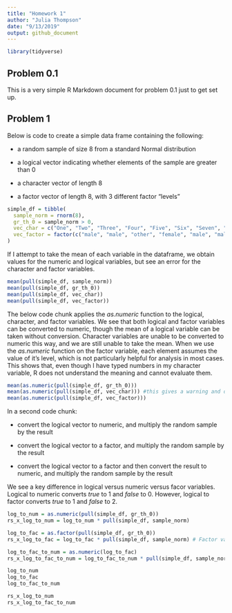 ```yaml
---
title: "Homework 1"
author: "Julia Thompson"
date: "9/13/2019"
output: github_document
---
```


```r
library(tidyverse)
```

## Problem 0.1

This is a very simple R Markdown document for problem 0.1 just to get set up.

## Problem 1

Below is code to create a simple data frame containing the following:

*   a random sample of size 8 from a standard Normal distribution

*   a logical vector indicating whether elements of the sample are greater than 0

*   a character vector of length 8

*   a factor vector of length 8, with 3 different factor “levels”

```r
simple_df = tibble(
  sample_norm = rnorm(8),
  gr_th_0 = sample_norm > 0,
  vec_char = c("One", "Two", "Three", "Four", "Five", "Six", "Seven", "Eight"),
  vec_factor = factor(c("male", "male", "other", "female", "male", "male", "female", "other")) 
)
```

If I attempt to take the mean of each variable in the dataframe, we obtain values for the numeric and logical variables, but see an error for the character and factor variables. 

```r
mean(pull(simple_df, sample_norm))
mean(pull(simple_df, gr_th_0))
mean(pull(simple_df, vec_char))
mean(pull(simple_df, vec_factor))
```

The below code chunk applies the _as.numeric_ function to the logical, character, and factor variables. We see that both logical and factor variables can be converted to numeric, though the mean of a logical variable can be taken without conversion. Character variables are unable to be converted to numeric this way, and we are still unable to take the mean. When we use the _as.numeric_ function on the factor variable, each element assumes the value of it's level, which is not particularly helpful for analysis in most cases. This shows that, even though I have typed numbers in my character variable, R does not understand the meaning and cannot evaluate them.

```r
mean(as.numeric(pull(simple_df, gr_th_0)))
mean(as.numeric(pull(simple_df, vec_char))) #this gives a warning and does not take the mean
mean(as.numeric(pull(simple_df, vec_factor)))
```


In a second code chunk:

*   convert the logical vector to numeric, and multiply the random sample by the result

*   convert the logical vector to a factor, and multiply the random sample by the result

*   convert the logical vector to a factor and then convert the result to numeric, and multiply the random sample by the result

We see a key difference in logical versus numeric versus facor variables. Logical to numeric converts _true_ to 1 and _false_ to 0. However, logical to factor converts _true_ to 1 and _false_ to 2.

```r
log_to_num = as.numeric(pull(simple_df, gr_th_0))
rs_x_log_to_num = log_to_num * pull(simple_df, sample_norm)

log_to_fac = as.factor(pull(simple_df, gr_th_0))
rs_x_log_to_fac = log_to_fac * pull(simple_df, sample_norm) # Factor variables are categorical, so this won't work

log_to_fac_to_num = as.numeric(log_to_fac)
rs_x_log_to_fac_to_num = log_to_fac_to_num * pull(simple_df, sample_norm)

log_to_num
log_to_fac
log_to_fac_to_num

rs_x_log_to_num
rs_x_log_to_fac_to_num
```

